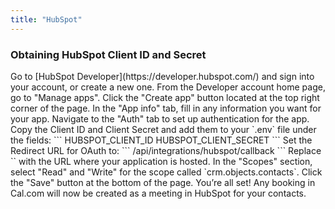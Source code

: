 ```yaml
---
title: "HubSpot"
---
```

### Obtaining HubSpot Client ID and Secret

<Steps>
    <Step title="Sign into HubSpot Developer">
        Go to [HubSpot Developer](https://developer.hubspot.com/) and sign into your account, or create a new one.
    </Step>
    <Step title="Navigate to Manage Apps">
        From the Developer account home page, go to "Manage apps".
    </Step>
    <Step title="Create a new app">
        Click the "Create app" button located at the top right corner of the page.
    </Step>
    <Step title="Fill in App Information">
        In the "App info" tab, fill in any information you want for your app.
    </Step>
    <Step title="Go to the Auth tab">
        Navigate to the "Auth" tab to set up authentication for the app.
    </Step>
    <Step title="Copy Client ID and Client Secret">
        Copy the Client ID and Client Secret and add them to your `.env` file under the fields:
        ```
        HUBSPOT_CLIENT_ID
        HUBSPOT_CLIENT_SECRET
        ```
    </Step>
    <Step title="Set the Redirect URL for OAuth">
        Set the Redirect URL for OAuth to:
        ```
        <Cal.com URL>/api/integrations/hubspot/callback
        ```
        Replace `<Cal.com URL>` with the URL where your application is hosted.
    </Step>
    <Step title="Select Required Scopes">
        In the "Scopes" section, select "Read" and "Write" for the scope called `crm.objects.contacts`.
    </Step>
    <Step title="Save the Application">
        Click the "Save" button at the bottom of the page.
    </Step>
    <Step title="Complete HubSpot Integration">
        You’re all set! Any booking in Cal.com will now be created as a meeting in HubSpot for your contacts.
    </Step>
</Steps>

